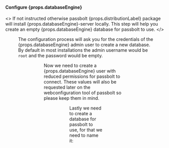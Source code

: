 
<h4>Configure {props.databaseEngine}</h4>

<>
If not instructed otherwise passbolt {props.distributionLabel} package will install {props.databaseEngine}-server locally. This step will help you create
an empty {props.databaseEngine} database for passbolt to use.
</>

<Figure src={"https://help.passbolt.com/assets/img/help/2020/05/debian-package/configure_mysql.png"} caption="fig. Configure database dialog" alt="Configure database dialog"/>

<span>The configuration process will ask you for the credentials of the {props.databaseEngine} admin user to create a new database. By default in most installations the admin username would be <code>root</code> and the password would be empty.</span>

<Figure src={"https://help.passbolt.com/assets/img/help/2020/05/debian-package/mysql_admin_user.png"} alt={"Database admin user dialog"} caption={"fig. Database admin user dialog"} />
<Figure src={"https://help.passbolt.com/assets/img/help/2020/05/debian-package/mysql_admin_user_pass.png"} alt={"Database admin user pass dialog"} caption={"fig. Database admin user pass dialog"} />

<span>Now we need to create a {props.databaseEngine} user with reduced permissions for passbolt to connect. These values will also be requested later on the webconfiguration tool of passbolt so please keep them in mind.</span>

<Figure src={"https://help.passbolt.com/assets/img/help/2020/05/debian-package/passbolt_db_user_name.png"} alt={"Database passbolt user dialog"} caption={"fig. Database passbolt user dialog"} />
<Figure src={"https://help.passbolt.com/assets/img/help/2020/05/debian-package/passbolt_db_user_pass.png"} alt={"Database passbolt user dialog"} caption={"fig. Database passbolt user pass dialog"} />

Lastly we need to create a database for passbolt to use, for that we need to name it:

<Figure src={"https://help.passbolt.com/assets/img/help/2020/05/debian-package/db_name.png"} alt={"Database name dialog"} caption={"fig. Database name dialog"} />
